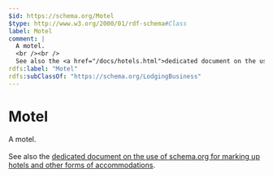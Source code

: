 ```yaml
---
$id: https://schema.org/Motel
$type: http://www.w3.org/2000/01/rdf-schema#Class
label: Motel
comment: |
  A motel.
  <br /><br />
  See also the <a href="/docs/hotels.html">dedicated document on the use of schema.org for marking up hotels and other forms of accommodations</a>.
rdfs:label: "Motel"
rdfs:subClassOf: "https://schema.org/LodgingBusiness"
---
```


# Motel

A motel.
<br /><br />
See also the <a href="/docs/hotels.html">dedicated document on the use of schema.org for marking up hotels and other forms of accommodations</a>.

